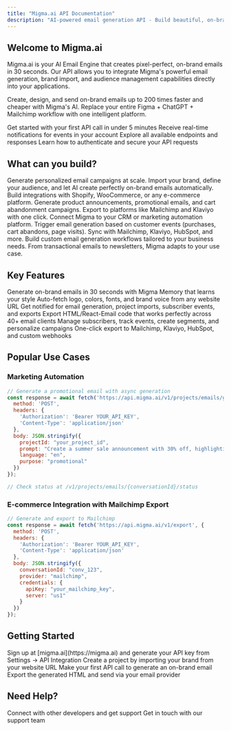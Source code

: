```yaml
---
title: "Migma.ai API Documentation"
description: "AI-powered email generation API - Build beautiful, on-brand emails in seconds"
---
```


## Welcome to Migma.ai

Migma.ai is your AI Email Engine that creates pixel-perfect, on-brand emails in 30 seconds. Our API allows you to integrate Migma's powerful email generation, brand import, and audience management capabilities directly into your applications.

Create, design, and send on-brand emails up to 200 times faster and cheaper with Migma's AI. Replace your entire Figma + ChatGPT + Mailchimp workflow with one intelligent platform.

<CardGroup cols={2}>
  <Card
    title="Quickstart"
    icon="rocket"
    href="/quickstart"
  >
    Get started with your first API call in under 5 minutes
  </Card>
  <Card
    title="Webhooks Guide"
    icon="bolt"
    href="/webhooks"
  >
    Receive real-time notifications for events in your account
  </Card>
  <Card
    title="API Reference"
    icon="code"
    href="/api-reference/introduction"
  >
    Explore all available endpoints and responses
  </Card>
  <Card
    title="Authentication"
    icon="key"
    href="/authentication"
  >
    Learn how to authenticate and secure your API requests
  </Card>
</CardGroup>

## What can you build?

<AccordionGroup>
  <Accordion title="Email Marketing Automation" icon="envelope">
    Generate personalized email campaigns at scale. Import your brand, define your audience, and let AI create perfectly on-brand emails automatically.
  </Accordion>

  <Accordion title="E-commerce Integrations" icon="shopping-cart">
    Build integrations with Shopify, WooCommerce, or any e-commerce platform. Generate product announcements, promotional emails, and cart abandonment campaigns. Export to platforms like Mailchimp and Klaviyo with one click.
  </Accordion>

  <Accordion title="CRM & Marketing Tools" icon="chart-line">
    Connect Migma to your CRM or marketing automation platform. Trigger email generation based on customer events (purchases, cart abandons, page visits). Sync with Mailchimp, Klaviyo, HubSpot, and more.
  </Accordion>

  <Accordion title="Custom Applications" icon="wand-magic-sparkles">
    Build custom email generation workflows tailored to your business needs. From transactional emails to newsletters, Migma adapts to your use case.
  </Accordion>
</AccordionGroup>

## Key Features

<CardGroup cols={3}>
  <Card title="AI-Powered Generation" icon="brain">
    Generate on-brand emails in 30 seconds with Migma Memory that learns your style
  </Card>
  <Card title="One-Click Brand Import" icon="palette">
    Auto-fetch logo, colors, fonts, and brand voice from any website URL
  </Card>
  <Card title="Real-time Webhooks" icon="bolt">
    Get notified for email generation, project imports, subscriber events, and exports
  </Card>
  <Card title="Cross-Client Compatible" icon="file-code">
    Export HTML/React-Email code that works perfectly across 40+ email clients
  </Card>
  <Card title="Audience Management" icon="users">
    Manage subscribers, track events, create segments, and personalize campaigns
  </Card>
  <Card title="Export Integrations" icon="plug">
    One-click export to Mailchimp, Klaviyo, HubSpot, and custom webhooks
  </Card>
</CardGroup>

## Popular Use Cases

### Marketing Automation
```javascript
// Generate a promotional email with async generation
const response = await fetch('https://api.migma.ai/v1/projects/emails/generate', {
  method: 'POST',
  headers: {
    'Authorization': 'Bearer YOUR_API_KEY',
    'Content-Type': 'application/json'
  },
  body: JSON.stringify({
    projectId: "your_project_id",
    prompt: "Create a summer sale announcement with 30% off, highlighting our new collection",
    language: "en",
    purpose: "promotional"
  })
});

// Check status at /v1/projects/emails/{conversationId}/status
```

### E-commerce Integration with Mailchimp Export
```javascript
// Generate and export to Mailchimp
const response = await fetch('https://api.migma.ai/v1/export', {
  method: 'POST',
  headers: {
    'Authorization': 'Bearer YOUR_API_KEY',
    'Content-Type': 'application/json'
  },
  body: JSON.stringify({
    conversationId: "conv_123",
    provider: "mailchimp",
    credentials: {
      apiKey: "your_mailchimp_key",
      server: "us1"
    }
  })
});
```

## Getting Started

<Steps>
  <Step title="Get Your API Key">
    Sign up at [migma.ai](https://migma.ai) and generate your API key from Settings → API Integration
  </Step>
  <Step title="Import Your Brand">
    Create a project by importing your brand from your website URL
  </Step>
  <Step title="Generate Your First Email">
    Make your first API call to generate an on-brand email
  </Step>
  <Step title="Export & Send">
    Export the generated HTML and send via your email provider
  </Step>
</Steps>

## Need Help?

<CardGroup cols={2}>
  <Card
    title="Join Our Community"
    icon="discord"
    href="https://discord.gg/ZB6c2meCUA"
  >
    Connect with other developers and get support
  </Card>
  <Card
    title="Contact Support"
    icon="life-ring"
    href="https://migma.ai/support"
  >
    Get in touch with our support team
  </Card>
</CardGroup>